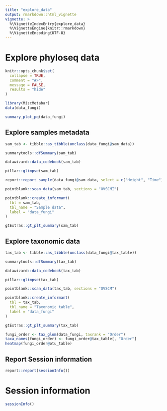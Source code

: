 ```yaml
---
title: "explore_data"
output: rmarkdown::html_vignette
vignette: >
  %\VignetteIndexEntry{explore_data}
  %\VignetteEngine{knitr::rmarkdown}
  %\VignetteEncoding{UTF-8}
---
```


# Explore phyloseq data
```r
knitr::opts_chunk$set(
  collapse = TRUE,
  comment = "#>",
  message = FALSE,
  results = "hide"
)
```

```r
library(MiscMetabar)
data(data_fungi)
```

```r
summary_plot_pq(data_fungi)
```

## Explore samples metadata

```r
sam_tab <- tibble::as_tibble(unclass(data_fungi@sam_data))
```


```r
summarytools::dfSummary(sam_tab)
```

```r
datawizard::data_codebook(sam_tab)
```

```r
pillar::glimpse(sam_tab)
```

```r
report::report_sample(data_fungi@sam_data, select = c("Height", "Time"), by = "Tree_name")
```

```r
pointblank::scan_data(sam_tab, sections = "OVSCMI")

pointblank::create_informant(
  tbl = sam_tab,
  tbl_name = "Sample data",
  label = "data_fungi"
)
```

```r
gtExtras::gt_plt_summary(sam_tab)
```

## Explore taxonomic data

```r
tax_tab <- tibble::as_tibble(unclass(data_fungi@tax_table))
```


```r
summarytools::dfSummary(tax_tab)
```

```r
datawizard::data_codebook(tax_tab)
```

```r
pillar::glimpse(tax_tab)
```

```r
pointblank::scan_data(tax_tab, sections = "OVSCM")

pointblank::create_informant(
  tbl = tax_tab,
  tbl_name = "Taxonomic table",
  label = "data_fungi"
)
```


```r
gtExtras::gt_plt_summary(tax_tab)
```

```r
fungi_order <- tax_glom(data_fungi, taxrank = "Order")
taxa_names(fungi_order) <- fungi_order@tax_table[, "Order"]
heatmap(fungi_order@otu_table)
```

## Report Session information 

```r
report::report(sessionInfo())
```

# Session information


```r
sessionInfo()
```
